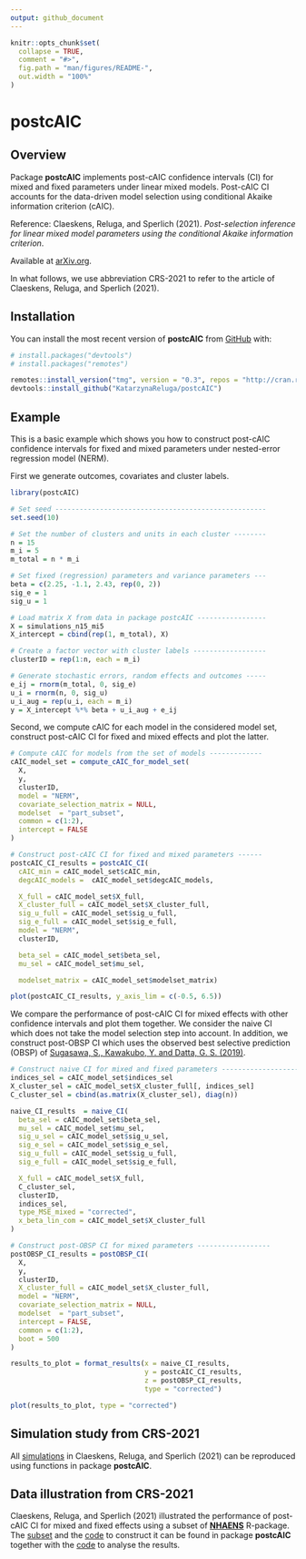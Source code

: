 ---
output: github_document
---

<!-- README.md is generated from README.Rmd. Please edit that file -->

```{r, include = FALSE}
knitr::opts_chunk$set(
  collapse = TRUE,
  comment = "#>",
  fig.path = "man/figures/README-",
  out.width = "100%"
)
```

# postcAIC

<!-- badges: start -->
<!-- badges: end -->

## Overview

Package **postcAIC** implements post-cAIC confidence intervals (CI) for mixed and fixed parameters under linear mixed models. Post-cAIC CI accounts for the data-driven model selection using conditional Akaike information criterion (cAIC).

Reference: Claeskens, Reluga, and Sperlich (2021). *Post-selection inference for linear mixed model parameters using the conditional Akaike information criterion*.

Available at [arXiv.org](https://arxiv.org/abs/2109.10975).

In what follows, we use abbreviation CRS-2021 to refer to the article of Claeskens, Reluga, and Sperlich (2021).

## Installation

You can install the most recent version of **postcAIC** from [GitHub](https://github.com/) with:

```{r, eval = FALSE}
# install.packages("devtools")
# install.packages("remotes")

remotes::install_version("tmg", version = "0.3", repos = "http://cran.r-project.org")
devtools::install_github("KatarzynaReluga/postcAIC")
```

## Example

This is a basic example which shows you how to construct post-cAIC confidence intervals for fixed and mixed parameters under nested-error regression model (NERM).

First we generate outcomes, covariates and cluster labels.

``` {r example2, eval = T}
library(postcAIC)

# Set seed ----------------------------------------------------
set.seed(10)

# Set the number of clusters and units in each cluster --------
n = 15
m_i = 5
m_total = n * m_i

# Set fixed (regression) parameters and variance parameters ---
beta = c(2.25, -1.1, 2.43, rep(0, 2))
sig_e = 1
sig_u = 1

# Load matrix X from data in package postcAIC -----------------
X = simulations_n15_mi5
X_intercept = cbind(rep(1, m_total), X)

# Create a factor vector with cluster labels ------------------
clusterID = rep(1:n, each = m_i)

# Generate stochastic errors, random effects and outcomes -----
e_ij = rnorm(m_total, 0, sig_e)
u_i = rnorm(n, 0, sig_u)
u_i_aug = rep(u_i, each = m_i)
y = X_intercept %*% beta + u_i_aug + e_ij
```

Second, we compute cAIC for each model in the considered model set, construct post-cAIC CI for fixed and mixed effects and plot the latter.

``` {r example3, eval = T}
# Compute cAIC for models from the set of models -------------
cAIC_model_set = compute_cAIC_for_model_set(
  X,
  y,
  clusterID,
  model = "NERM",
  covariate_selection_matrix = NULL,
  modelset  = "part_subset",
  common = c(1:2),
  intercept = FALSE
)

# Construct post-cAIC CI for fixed and mixed parameters ------
postcAIC_CI_results = postcAIC_CI(
  cAIC_min = cAIC_model_set$cAIC_min,
  degcAIC_models =  cAIC_model_set$degcAIC_models,

  X_full = cAIC_model_set$X_full,
  X_cluster_full = cAIC_model_set$X_cluster_full,
  sig_u_full = cAIC_model_set$sig_u_full,
  sig_e_full = cAIC_model_set$sig_e_full,
  model = "NERM",
  clusterID,

  beta_sel = cAIC_model_set$beta_sel,
  mu_sel = cAIC_model_set$mu_sel,

  modelset_matrix = cAIC_model_set$modelset_matrix)

plot(postcAIC_CI_results, y_axis_lim = c(-0.5, 6.5))
```

We compare the performance of post-cAIC CI for mixed effects with other confidence intervals and plot them together. We consider the naive CI which does not take the model selection step into account. In addition, we construct post-OBSP CI which uses the observed best selective prediction (OBSP) of [Sugasawa, S., Kawakubo, Y. and Datta, G. S. (2019)](https://www.sciencedirect.com/science/article/pii/S0047259X18300319).

``` {r, eval = T}
# Construct naive CI for mixed and fixed parameters -------------------
indices_sel = cAIC_model_set$indices_sel
X_cluster_sel = cAIC_model_set$X_cluster_full[, indices_sel]
C_cluster_sel = cbind(as.matrix(X_cluster_sel), diag(n))

naive_CI_results  = naive_CI(
  beta_sel = cAIC_model_set$beta_sel,
  mu_sel = cAIC_model_set$mu_sel,
  sig_u_sel = cAIC_model_set$sig_u_sel,
  sig_e_sel = cAIC_model_set$sig_e_sel,
  sig_u_full = cAIC_model_set$sig_u_full,
  sig_e_full = cAIC_model_set$sig_e_full,

  X_full = cAIC_model_set$X_full,
  C_cluster_sel,
  clusterID,
  indices_sel,
  type_MSE_mixed = "corrected",
  x_beta_lin_com = cAIC_model_set$X_cluster_full
)

# Construct post-OBSP CI for mixed parameters ------------------
postOBSP_CI_results = postOBSP_CI(
  X,
  y,
  clusterID,
  X_cluster_full = cAIC_model_set$X_cluster_full,
  model = "NERM",
  covariate_selection_matrix = NULL,
  modelset  = "part_subset",
  intercept = FALSE,
  common = c(1:2),
  boot = 500
)

results_to_plot = format_results(x = naive_CI_results,
                                 y = postcAIC_CI_results,
                                 z = postOBSP_CI_results,
                                 type = "corrected")

plot(results_to_plot, type = "corrected")
```

## Simulation study from CRS-2021

All [simulations](https://github.com/KatarzynaReluga/postcAIC/tree/main/simulations) in Claeskens, Reluga, and Sperlich (2021) can be reproduced using functions in package **postcAIC**.

## Data illustration from CRS-2021

Claeskens, Reluga, and Sperlich (2021) illustrated the performance of post-cAIC CI for mixed and fixed effects using a subset of **[NHAENS](https://cran.r-project.org/web/packages/NHANES/index.html)** R-package. The [subset](https://github.com/KatarzynaReluga/postcAIC/tree/main/data) and the [code](https://github.com/KatarzynaReluga/postcAIC/blob/main/data-raw/postcAIC_nhaens.R) to construct it can be found in package **postcAIC** together with the [code](https://github.com/KatarzynaReluga/postcAIC/blob/main/data_example/data_example.R) to analyse the results.
